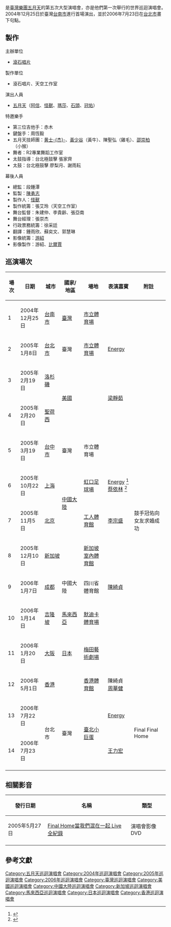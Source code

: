 {{Infobox concert tour
| concert_tour_name = Final Home當我們混在一起世界巡迴演唱會<br>Final Home Tour
| image = 
| image_size = 
| type = 世界
| album = [[Final_Home當我們混在一起_Live全紀錄|Final Home當我們混在一起<br>Live全紀錄]]
| artist = [[五月天|五月天]]
| start_date = {{Start date|2004|12|25}}
| end_date = {{End date|2006|7|23}}
| number_of_legs = 3
| number_of_shows = {{plain list|
* 亞洲12場
* 北美洲2場
; 總計14場
}}
| gross = 
| attendance = {{plain list|
* 亞洲：約226,019+
}}
| this_tour = '''Final Home當我們混在一起世界巡迴演唱會'''<br />（2004－2006）
| next_tour = [[離開地球表面世界巡迴演唱會|離開地球表面世界巡迴演唱會]]<br />（2007－2008）
}}

{{engname|Final Home當我們混在一起世界巡迴演唱會|''Final Home Tour''}}是[[臺灣|臺灣]][[流行樂團|樂團]][[五月天|五月天]]的第五次大型演唱會，亦是他們第一次舉行的世界巡迴演唱會。2004年12月25日於臺灣[[台南市|台南市]]進行首場演出，並於2006年7月23日在[[台北市|台北市]]畫下句點。

== 製作 ==
; 主辦單位
* [[滾石唱片|滾石唱片]]

; 製作單位
* 滾石唱片、天空工作室

; 演出人員
* [[五月天|五月天]]（[[陳信宏|阿信]]、[[溫尚翊|怪獸]]、[[蔡昇晏|瑪莎]]、[[石錦航|石頭]]、[[劉冠佑_(五月天)|冠佑]]）

; 特邀樂手
* 第三位吉他手：赤木
* 鍵盤手：周恆毅
* 五月天技師團：[[黃士杰_(音樂人)|黄士-{杰}-]]、[[黃少谷_(藝人)|黃少谷]]（黃牛）、陳聖弘（雞毛）、[[邵崇柏|邵崇柏]]（小猴）
* 舞者：R2專業舞蹈工作室
* 太鼓指導：台北極鼓擊 張家齊
* 太鼓：台北極鼓擊 廖梨月、謝雨耘

; 幕後人員
* 總監：段鍾潭
* 監製：[[陳沒|陳勇志]]
* 製作人：[[溫尚翊|怪獸]]
* 製作統籌：張艾玲（天空工作室）
* 舞台監督：朱建仲、李貴齡、張亞南
* 舞台經理：張崇杰
* 行政票務統籌：徐采廷
* 翻譯：鍾雨欣、蘇奕文、郭慧琳
* 影像統籌：[[游紹|游紹]]
* 影像製作：游紹、[[比爾賈|比爾賈]]

== 巡演場次 ==
{| class="wikitable" style="text-align:center" width="100%"
|- style="text-align:center; font-weight:bold;"
! width="30" | 場次
! width="120" | 日期
! width="110" | 城市
! width="150" | 國家/地區
! width="200" | 場地
! width="110" | 表演嘉賓
! width="240" | 附註
|-
! 1
! 2004年12月25日
| [[台南市|台南市]]
| [[臺灣|臺灣]]
| [[台南市立體育場|市立體育場]]
| 
|
|-
! 2
! 2005年1月8日
| [[台北市|台北市]]
| 臺灣
| [[台北市立體育場|市立體育場]]
| [[Energy|Energy]] 
| rowspan=5 |
|-
! 3
! 2005年2月19日
| [[洛杉磯|洛杉磯]]
| rowspan=2 | [[美國|美國]]
| rowspan=2 | 
| rowspan=2 | [[梁靜茹|梁靜茹]]
|-
! 4
! 2005年2月20日
| [[聖荷西_(加利福尼亞州)|聖荷西]]
|-
! 5
! 2005年3月19日
| [[台中市|台中市]]
| 臺灣
| 市立體育場
| 
|-
! 6
! 2005年10月22日
| [[上海|上海]]
| rowspan=2 | [[中國大陸|中國大陸]]
| [[虹口足球場|虹口足球場]]
| [[Energy|Energy]] <ref>{{cite news|url=https://pop.tw.weibo.com/app/ent/244116|title=燃爆全場!五月天、Energy尬舞《放手》+《孫悟空》|newspaper=POP! 微博|accessdate=2017-07-14|archive-date=2019-10-16|archive-url=https://web.archive.org/web/20191016174026/https://pop.tw.weibo.com/app/ent/244116|dead-url=no}}</ref><br>[[蔡依林|蔡依林]] <ref>{{cite news|url=https://ent.ltn.com.tw/news/paper/39867|title=阿信牽線 怪獸 Jolin結音緣|newspaper=自由娛樂|accessdate=2005-10-23|archive-date=2019-07-17|archive-url=https://web.archive.org/web/20190717074042/https://ent.ltn.com.tw/news/paper/39867|dead-url=no}}</ref>
|-
! 7
! 2005年11月5日
| [[北京|北京]]
| [[北京工人體育場|工人體育館]]
| [[李宗盛|李宗盛]]
| 鼓手冠佑向女友求婚成功
|-
! 8
! 2005年12月10日
| colspan=2 | [[新加坡|新加坡]]
| [[新加坡室內體育館|新加坡室內體育館]]
| 
|
|-
! 9
! 2006年1月7日
| [[成都|成都]]
| 中國大陸
| 四川省體育館
| [[陳綺貞|陳綺貞]]
| rowspan=4 |
|-
! 10
! 2006年1月14日
| [[吉隆坡|吉隆坡]]
| [[馬來西亞|馬來西亞]]
| [[默迪卡體育場|默迪卡體育場]]
| 
|-
! 11
! 2006年1月20日
| [[大阪市|大阪]]
| [[日本|日本]]
| [[梅田藝術劇場|梅田藝術劇場]]
| 
|-
! 12
! 2006年5月1日
| colspan=2 | [[香港|香港]]
| [[香港體育館|香港體育館]]
| 陳綺貞<br>[[周華健|周華健]]
|-
! 13
! 2006年7月22日
| rowspan=2 | 台北市
| rowspan=2 | 臺灣
| rowspan=2 | [[臺北小巨蛋|臺北小巨蛋]]
| [[Energy|Energy]] 
| rowspan=2 | Final Final Home
|-
! 14
! 2006年7月23日
| [[王力宏|王力宏]]
|-
|}

== 相關影音 ==
{| class="wikitable" 
! 發行日期 !! 名稱 !! 類型
|-
| 2005年5月27日
| [[Final_Home當我們混在一起_Live全紀錄|Final Home當我們混在一起 Live全紀錄]]
| 演唱會影像DVD
|-
|}

== 參考文獻 ==
{{reflist}}

{{五月天演唱會}}
{{五月天}}
{{Portal bar|台灣|音樂}}
[[Category:五月天巡迴演唱會|Category:五月天巡迴演唱會]]
[[Category:2004年巡迴演唱會|Category:2004年巡迴演唱會]]
[[Category:2005年巡迴演唱會|Category:2005年巡迴演唱會]]
[[Category:2006年巡迴演唱會|Category:2006年巡迴演唱會]]
[[Category:臺灣巡迴演唱會|Category:臺灣巡迴演唱會]]
[[Category:美國巡迴演唱會|Category:美國巡迴演唱會]]
[[Category:中國大陸巡迴演唱會|Category:中國大陸巡迴演唱會]]
[[Category:新加坡巡迴演唱會|Category:新加坡巡迴演唱會]]
[[Category:馬來西亞巡迴演唱會|Category:馬來西亞巡迴演唱會]]
[[Category:日本巡迴演唱會|Category:日本巡迴演唱會]]
[[Category:香港巡迴演唱會|Category:香港巡迴演唱會]]